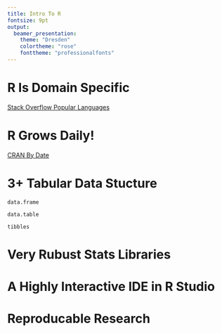 ```yaml
---
title: Intro To R
fontsize: 9pt
output:
  beamer_presentation:
    theme: "Dresden"
    colortheme: "rose"
    fonttheme: "professionalfonts"
---
```


# R Is Domain Specific

[Stack Overflow Popular Languages](https://insights.stackoverflow.com/survey/2017#technology-programming-languages)

# R Grows Daily!

[CRAN By Date](https://cran.r-project.org/web/packages/available_packages_by_date.html)

# 3+ Tabular Data Stucture

`data.frame`

`data.table`

`tibbles`

# Very Rubust Stats Libraries

# A Highly Interactive IDE in R Studio

# Reproducable Research 
